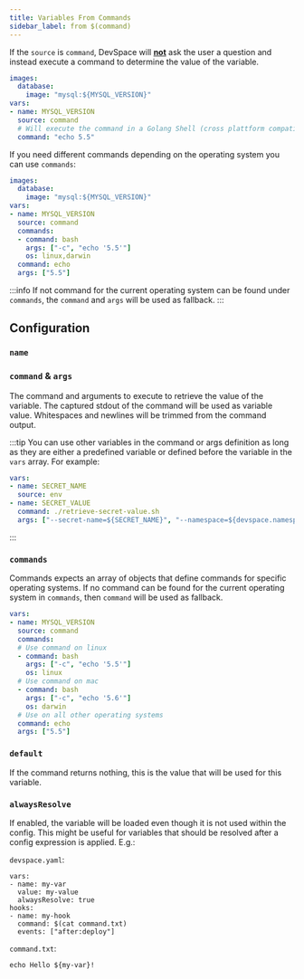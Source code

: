 ```yaml
---
title: Variables From Commands
sidebar_label: from $(command)
---
```



If the `source` is `command`, DevSpace will **<u>not</u>** ask the user a question and instead execute a command to determine the value of the variable.
```yaml {3,5-8}
images:
  database:
    image: "mysql:${MYSQL_VERSION}"
vars:
- name: MYSQL_VERSION
  source: command
  # Will execute the command in a Golang Shell (cross plattform compatible)
  command: "echo 5.5"
```

If you need different commands depending on the operating system you can use `commands`:
```yaml {3,7-10}
images:
  database:
    image: "mysql:${MYSQL_VERSION}"
vars:
- name: MYSQL_VERSION
  source: command
  commands:
  - command: bash
    args: ["-c", "echo '5.5'"]
    os: linux,darwin
  command: echo
  args: ["5.5"]
```

:::info
If not command for the current operating system can be found under `commands`, the `command` and `args` will be used as fallback.
:::

<FragmentVarsForceString/>

## Configuration

### `name`

<FragmentVarsName/>


### `command` & `args`

The command and arguments to execute to retrieve the value of the variable. The captured stdout of the command will be used as variable value. Whitespaces and newlines will be trimmed from the command output.

:::tip
You can use other variables in the command or args definition as long as they are either a predefined variable or defined before the variable in the `vars` array. For example:
```yaml
vars:
- name: SECRET_NAME
  source: env
- name: SECRET_VALUE
  command: ./retrieve-secret-value.sh
  args: ["--secret-name=${SECRET_NAME}", "--namespace=${devspace.namespace}"]
```
:::

### `commands`

Commands expects an array of objects that define commands for specific operating systems. If no command can be found for the current operating system in `commands`, then `command` will be used as fallback.

```yaml
vars:
- name: MYSQL_VERSION
  source: command
  commands:
  # Use command on linux
  - command: bash
    args: ["-c", "echo '5.5'"]
    os: linux
  # Use command on mac
  - command: bash
    args: ["-c", "echo '5.6'"]
    os: darwin
  # Use on all other operating systems
  command: echo
  args: ["5.5"]
```

### `default`

If the command returns nothing, this is the value that will be used for this variable.

### `alwaysResolve`

If enabled, the variable will be loaded even though it is not used within the config. This might be useful for variables that should be resolved after a config expression is applied. E.g.:

`devspace.yaml`:
```
vars:
- name: my-var
  value: my-value
  alwaysResolve: true
hooks:
- name: my-hook
  command: $(cat command.txt)
  events: ["after:deploy"]
```

`command.txt`:
```
echo Hello ${my-var}!
```
